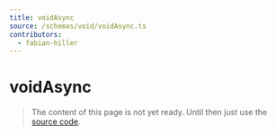 ```yaml
---
title: voidAsync
source: /schemas/void/voidAsync.ts
contributors:
  - fabian-hiller
---
```


# voidAsync

> The content of this page is not yet ready. Until then just use the [source code](https://github.com/fabian-hiller/valibot/blob/main/library/src/schemas/void/voidAsync.ts).
